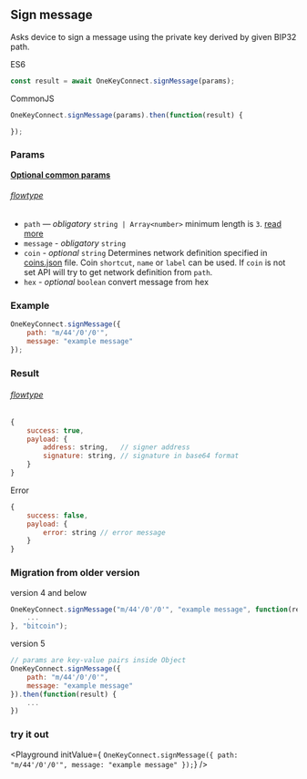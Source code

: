 
## Sign message

Asks device to sign a message using the private key derived by given BIP32 path.

ES6
```javascript
const result = await OneKeyConnect.signMessage(params);
```

CommonJS
```javascript
OneKeyConnect.signMessage(params).then(function(result) {

});
```

### Params
[****Optional common params****](./commonParams)
###### [flowtype](https://github.com/OneKeyHQ/connect/blob/onekey/src/js/types/params.js#L131-L135)
* `path` — *obligatory* `string | Array<number>` minimum length is `3`. [read more](./path)
* `message` - *obligatory* `string`
* `coin` - *optional* `string` Determines network definition specified in [coins.json](https://github.com/OneKeyHQ/connect/blob/onekey/src/data/coins.json) file. Coin `shortcut`, `name` or `label` can be used. If `coin` is not set API will try to get network definition from `path`.
* `hex` - *optional* `boolean` convert message from hex

### Example
```javascript
OneKeyConnect.signMessage({
    path: "m/44'/0'/0'",
    message: "example message"
});
```

### Result
###### [flowtype](https://github.com/OneKeyHQ/connect/blob/onekey/src/js/types/response.js#L113-L116)
```javascript
{
    success: true,
    payload: {
        address: string,   // signer address
        signature: string, // signature in base64 format
    }
}
```
Error
```javascript
{
    success: false,
    payload: {
        error: string // error message
    }
}
```

### Migration from older version

version 4 and below
```javascript
OneKeyConnect.signMessage("m/44'/0'/0'", "example message", function(result) {
    ...
}, "bitcoin");
```
version 5
```javascript
// params are key-value pairs inside Object
OneKeyConnect.signMessage({
    path: "m/44'/0'/0'",
    message: "example message"
}).then(function(result) {
    ...
})
```


### try it out
<Playground
    initValue={
`OneKeyConnect.signMessage({
    path: "m/44'/0'/0'",
    message: "example message"
});`}
/>

